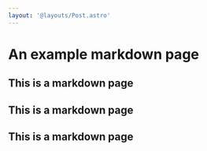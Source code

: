 ```yaml
---
layout: '@layouts/Post.astro'
---
```


# An example markdown page

## This is a markdown page

## This is a markdown page

## This is a markdown page
